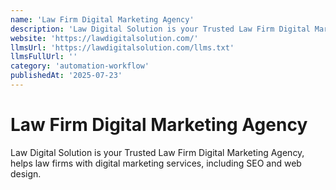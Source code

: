 ```yaml
---
name: 'Law Firm Digital Marketing Agency'
description: 'Law Digital Solution is your Trusted Law Firm Digital Marketing Agency, helps law firms with digital marketing services, including SEO and web design.'
website: 'https://lawdigitalsolution.com/'
llmsUrl: 'https://lawdigitalsolution.com/llms.txt'
llmsFullUrl: ''
category: 'automation-workflow'
publishedAt: '2025-07-23'
---
```


# Law Firm Digital Marketing Agency

Law Digital Solution is your Trusted Law Firm Digital Marketing Agency, helps law firms with digital marketing services, including SEO and web design.
